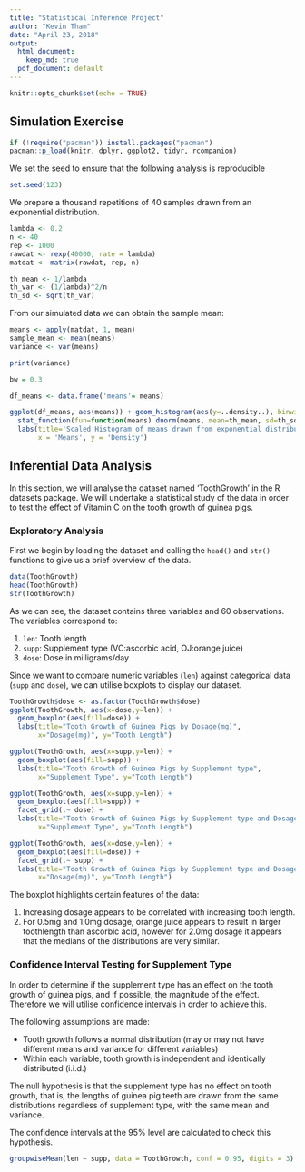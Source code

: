 ```yaml
---
title: "Statistical Inference Project"
author: "Kevin Tham"
date: "April 23, 2018"
output:
  html_document:
    keep_md: true
  pdf_document: default
---
```


```r
knitr::opts_chunk$set(echo = TRUE)
```

## Simulation Exercise

```r
if (!require("pacman")) install.packages("pacman")
pacman::p_load(knitr, dplyr, ggplot2, tidyr, rcompanion)
```

We set the seed to ensure that the following analysis is reproducible

```r
set.seed(123)
```

We prepare a thousand repetitions of 40 samples drawn from an exponential distribution.

```r
lambda <- 0.2
n <- 40
rep <- 1000
rawdat <- rexp(40000, rate = lambda)
matdat <- matrix(rawdat, rep, n)
```

```r
th_mean <- 1/lambda
th_var <- (1/lambda)^2/n
th_sd <- sqrt(th_var)
```

From our simulated data we can obtain the sample mean:

```r
means <- apply(matdat, 1, mean)
sample_mean <- mean(means)
variance <- var(means)

print(variance)
```

```r
bw = 0.3

df_means <- data.frame('means'= means)

ggplot(df_means, aes(means)) + geom_histogram(aes(y=..density..), binwidth=bw) +
  stat_function(fun=function(means) dnorm(means, mean=th_mean, sd=th_sd)) +
  labs(title='Scaled Histogram of means drawn from exponential distribution',
       x = 'Means', y = 'Density')
```


## Inferential Data Analysis

In this section, we will analyse the dataset named 'ToothGrowth' in the R datasets package. We will undertake a statistical study of the data in order to test the effect of Vitamin C on the tooth growth of guinea pigs.

### Exploratory Analysis

First we begin by loading the dataset and calling the `head()` and `str()` functions to give us a brief overview of the data.

```r
data(ToothGrowth)
head(ToothGrowth)
str(ToothGrowth)
```

As we can see, the dataset contains three variables and 60 observations. The variables correspond to:

1. `len`: Tooth length
2. `supp`: Supplement type (VC:ascorbic acid, OJ:orange juice)
3. `dose`: Dose in milligrams/day

Since we want to compare numeric variables (`len`) against categorical data (`supp` and `dose`), we can utilise boxplots to display our dataset.

```r
ToothGrowth$dose <- as.factor(ToothGrowth$dose)
ggplot(ToothGrowth, aes(x=dose,y=len)) + 
  geom_boxplot(aes(fill=dose)) + 
  labs(title="Tooth Growth of Guinea Pigs by Dosage(mg)",
       x="Dosage(mg)", y="Tooth Length")
```

```r
ggplot(ToothGrowth, aes(x=supp,y=len)) + 
  geom_boxplot(aes(fill=supp)) + 
  labs(title="Tooth Growth of Guinea Pigs by Supplement type",
       x="Supplement Type", y="Tooth Length")
```

```r
ggplot(ToothGrowth, aes(x=supp,y=len)) + 
  geom_boxplot(aes(fill=supp)) + 
  facet_grid(.~ dose) + 
  labs(title="Tooth Growth of Guinea Pigs by Supplement type and Dosage(mg)",
       x="Supplement Type", y="Tooth Length")
```

```r
ggplot(ToothGrowth, aes(x=dose,y=len)) + 
  geom_boxplot(aes(fill=dose)) + 
  facet_grid(.~ supp) + 
  labs(title="Tooth Growth of Guinea Pigs by Supplement type and Dosage(mg)",
       x="Dosage(mg)", y="Tooth Length")
```

The boxplot highlights certain features of the data:

1. Increasing dosage appears to be correlated with increasing tooth length.
2. For 0.5mg and 1.0mg dosage, orange juice appears to result in larger toothlength than ascorbic acid, however for 2.0mg dosage it appears that the medians of the distributions are very similar.

### Confidence Interval Testing for Supplement Type

In order to determine if the supplement type has an effect on the tooth growth of guinea pigs, and if possible, the magnitude of the effect. Therefore we will utilise confidence intervals in order to achieve this.

The following assumptions are made:

* Tooth growth follows a normal distribution (may or may not have different means and variance for different variables)
* Within each variable, tooth growth is independent and identically distributed (i.i.d.)

The null hypothesis is that the supplement type has no effect on tooth growth, that is, the lengths of guinea pig teeth are drawn from the same distributions regardless of supplement type, with the same mean and variance.

The confidence intervals at the 95% level are calculated to check this hypothesis.

```r
groupwiseMean(len ~ supp, data = ToothGrowth, conf = 0.95, digits = 3)
```

```r

```